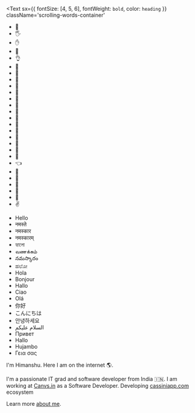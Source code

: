  
<Text
sx={{ fontSize: [4, 5, 6], fontWeight: `bold`, color: `heading` }}
className='scrolling-words-container'
>
<div className='scrolling-words-box emojis'>
  <ul>
    <li>🖖</li>
    <li>🖐️</li>
    <li>✋</li>
    <li>👊</li>
    <li>👌</li>
    <li>👋</li>
    <li>👏</li>
    <li>👐</li>
    <li>🤙</li>
    <li>🤚</li>
    <li>🤟</li>
    <li>🫢</li>
    <li>🤗</li>
    <li>🤞</li>
    <li>🤔</li>
    <li>🤫</li>
    <li>🤭</li>
    <li>🫰</li>
    <li>🤝</li>
    <li>💪</li>
    <li>👈</li>
    <li>🙌</li>
    <li>🙆</li>
    <li>🙋</li>
    <li>🫶</li>
    <li>🫲</li>
    <li>✌️</li>
  </ul>
</div>
<div className='scrolling-words-box'>
 <ul>
  <li style={{ color: "#ea4335" }} data-language="English" data-romanization="Hello">Hello</li>
  <li style={{ color: "#4285f4" }} data-language="Hindi" data-romanization="Namaste">नमस्ते</li>
  <li style={{ color: "#ff9800" }} data-language="Marathi" data-romanization="Namaskar">नमस्कार</li>
  <li style={{ color: "#4caf50" }} data-language="Sanskrit" data-romanization="Namaskaram">नमस्कारम्</li>
   <li style={{ color: "#f57c00" }} data-language="Bengali" data-romanization="Hālō">হ্যালো</li>
  <li style={{ color: "#4e342e" }} data-language="Tamil" data-romanization="Vaṇakkam">வணக்கம்</li>
  <li style={{ color: "#1565c0" }} data-language="Telugu" data-romanization="Namaskāraṁ">నమస్కారం</li>
  <li style={{ color: "#00695c" }} data-language="Kannada" data-romanization="Hālō">ಹಲೋ</li>
  <li style={{ color: "#0d47a1" }} data-language="Spanish" data-romanization="Hola">Hola</li>
  <li style={{ color: "#34a853" }} data-language="French" data-romanization="Bonjour">Bonjour</li>
  <li style={{ color: "#3f51b5" }} data-language="German" data-romanization="Hallo">Hallo</li>
  <li style={{ color: "#8e24aa" }} data-language="Italian" data-romanization="Ciao">Ciao</li>
  <li style={{ color: "#4caf50" }} data-language="Portuguese" data-romanization="Olá">Olá</li>
  <li style={{ color: "#ff4081" }} data-language="Mandarin" data-romanization="Nǐ hǎo">你好</li>
  <li style={{ color: "#e65100" }} data-language="Japanese" data-romanization="Konnichiwa">こんにちは</li>
  <li style={{ color: "#673ab7" }} data-language="Korean" data-romanization="Annyeonghaseyo">안녕하세요</li>
  <li style={{ color: "#795548" }} data-language="Arabic" data-romanization="As-salamu alaykum">السلام عليكم</li>
  <li style={{ color: "#039be5" }} data-language="Russian" data-romanization="Privet">Привет</li>
  <li style={{ color: "#607d8b" }} data-language="Dutch" data-romanization="Hallo">Hallo</li>
  <li style={{ color: "#757575" }} data-language="Swahili" data-romanization="Hujambo">Hujambo</li>
  <li style={{ color: "#ff5722" }} data-language="Greek" data-romanization="Yia sas">Γεια σας</li> 
</ul> 
</div>

</Text>

I'm Himanshu. Here I am on the internet 🌎.

I'm a passionate IT grad and software developer from India 🇮🇳.
I am working at [Canvs.in](https://www.canvs.in/) as a Software Developer. Developing [cassiniapp.com](https://www.cassiniapp.com/) ecosystem

Learn more [about me](/about).

